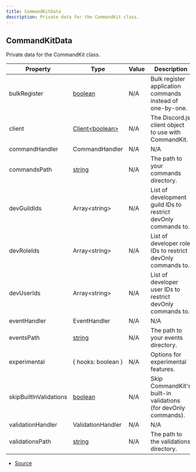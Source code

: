 ```yaml
---
title: CommandKitData
description: Private data for the CommandKit class.
---
```


## CommandKitData

Private data for the CommandKit class.

| Property               | Type                                                                                                | Value | Description                                                    |
| ---------------------- | --------------------------------------------------------------------------------------------------- | ----- | -------------------------------------------------------------- |
| bulkRegister           | [boolean](https://developer.mozilla.org/en-US/docs/Web/JavaScript/Reference/Global_Objects/Boolean) | N/A   | Bulk register application commands instead of one-by-one.      |
| client                 | [Client\<boolean>](https://discord.js.org/docs/packages/discord.js/main/Client:Class)               | N/A   | The Discord.js client object to use with CommandKit.           |
| commandHandler         | CommandHandler                                                                                      | N/A   | N/A                                                            |
| commandsPath           | [string](https://developer.mozilla.org/en-US/docs/Web/JavaScript/Reference/Global_Objects/String)   | N/A   | The path to your commands directory.                           |
| devGuildIds            | Array\<string>                                                                                      | N/A   | List of development guild IDs to restrict devOnly commands to. |
| devRoleIds             | Array\<string>                                                                                      | N/A   | List of developer role IDs to restrict devOnly commands to.    |
| devUserIds             | Array\<string>                                                                                      | N/A   | List of developer user IDs to restrict devOnly commands to.    |
| eventHandler           | EventHandler                                                                                        | N/A   | N/A                                                            |
| eventsPath             | [string](https://developer.mozilla.org/en-US/docs/Web/JavaScript/Reference/Global_Objects/String)   | N/A   | The path to your events directory.                             |
| experimental           | \{ hooks: boolean }                                                                                 | N/A   | Options for experimental features.                             |
| skipBuiltInValidations | [boolean](https://developer.mozilla.org/en-US/docs/Web/JavaScript/Reference/Global_Objects/Boolean) | N/A   | Skip CommandKit's built-in validations (for devOnly commands). |
| validationHandler      | ValidationHandler                                                                                   | N/A   | N/A                                                            |
| validationsPath        | [string](https://developer.mozilla.org/en-US/docs/Web/JavaScript/Reference/Global_Objects/String)   | N/A   | The path to the validations directory.                         |

- [Source](https://github.com/underctrl-io/commandkit/blob/6ce87cba44f953b46a72430cb1272818640529f4/packages/commandkit/src/types.ts#L71)

